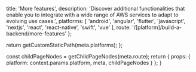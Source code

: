 
  title: 'More features',
  description:
    'Discover additional functionalities that enable you to integrate with a wide range of AWS services to adapt to evolving use cases.',
  platforms: [
    'android',
    'angular',
    'flutter',
    'javascript',
    'nextjs',
    'react',
    'react-native',
    'swift',
    'vue'
  ],
  route: '/[platform]/build-a-backend/more-features'
};

  return getCustomStaticPath(meta.platforms);
};

  const childPageNodes = getChildPageNodes(meta.route);
  return {
    props: {
      platform: context.params.platform,
      meta,
      childPageNodes
    }
  };
}

<Overview childPageNodes={props.childPageNodes} />
